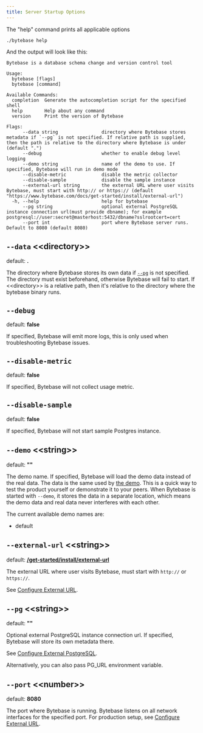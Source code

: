 ```yaml
---
title: Server Startup Options
---
```


The "help" command prints all applicable options

```text
./bytebase help
```

And the output will look like this:

```plain
Bytebase is a database schema change and version control tool

Usage:
  bytebase [flags]
  bytebase [command]

Available Commands:
  completion  Generate the autocompletion script for the specified shell
  help        Help about any command
  version     Print the version of Bytebase

Flags:
      --data string                directory where Bytebase stores metadata if `--pg` is not specified. If relative path is supplied, then the path is relative to the directory where Bytebase is under (default ".")
      --debug                      whether to enable debug level logging
      --demo string                name of the demo to use. If specified, Bytebase will run in demo mode
      --disable-metric             disable the metric collector
      --disable-sample             disable the sample instance
      --external-url string        the external URL where user visits Bytebase, must start with http:// or https:// (default "https://www.bytebase.com/docs/get-started/install/external-url")
  -h, --help                       help for bytebase
      --pg string                  optional external PostgreSQL instance connection url(must provide dbname); for example postgresql://user:secret@masterhost:5432/dbname?sslrootcert=cert
      --port int                   port where Bytebase server runs. Default to 8080 (default 8080)
```

## `--data` &lt;&lt;directory&gt;&gt;

default: **.**

The directory where Bytebase stores its own data if [`--pg`](#pg-string) is not specified. The directory must exist beforehand, otherwise Bytebase will fail to start. If &lt;&lt;directory&gt;&gt; is a relative path, then it's relative to the directory where the bytebase binary runs.

## `--debug`

default: **false**

If specified, Bytebase will emit more logs, this is only used when troubleshooting Bytebase issues.

## `--disable-metric`

default: **false**

If specified, Bytebase will not collect usage metric.

## `--disable-sample`

default: **false**

If specified, Bytebase will not start sample Postgres instance.

## `--demo` &lt;&lt;string&gt;&gt;

default: **""**

The demo name. If specified, Bytebase will load the demo data instead of the real data. The data is the same used by [the demo](https://www.bytebase.com/view-live-demo). This is a quick way to test the product yourself or demonstrate it to your peers. When Bytebase is started with `--demo`, it stores the data in a separate location, which means the demo data and real data never interferes with each other.

The current available demo names are:

- default

## `--external-url` &lt;&lt;string&gt;&gt;

default: **[/get-started/install/external-url](https://www.bytebase.com/docs/get-started/install/external-url)**

The external URL where user visits Bytebase, must start with `http://` or `https://`.

See [Configure External URL](/get-started/install/external-url).

## `--pg` &lt;&lt;string&gt;&gt;

default: **""**

Optional external PostgreSQL instance connection url. If specified, Bytebase will store its own metadata there.

See [Configure External PostgreSQL](/get-started/install/external-postgres).

<Tip>

Alternatively, you can also pass PG_URL environment variable.

</Tip>

## `--port` &lt;&lt;number&gt;&gt;

default: **8080**

The port where Bytebase is running. Bytebase listens on all network interfaces for the specified port. For production setup, see [Configure External URL](/get-started/install/external-url).